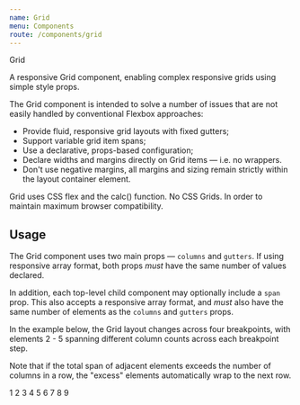 ```yaml
---
name: Grid
menu: Components
route: /components/grid
---
```



<head>Grid</head>

<lede>A responsive Grid component, enabling complex responsive grids using simple style props.</lede>  

The Grid component is intended to solve a number of issues that are not easily handled by conventional Flexbox approaches:

* Provide fluid, responsive grid layouts with fixed gutters;
* Support variable grid item spans;
* Use a declarative, props-based configuration;
* Declare widths and margins directly on Grid items — i.e. no wrappers.
* Don't use negative margins, all margins and sizing remain strictly within the layout container element.

Grid uses CSS flex and the calc() function. No CSS Grids. In order to maintain maximum browser compatibility.

## Usage

The Grid component uses two main props — `columns` and `gutters`. If using responsive array format, both props _must_ have the same number of values declared.

In addition, each top-level child component may optionally include a `span` prop. This also accepts a responsive array format, and _must_ also have the same number of elements as the `columns` and `gutters` props.

In the example below, the Grid layout changes across four breakpoints, with elements 2 - 5 spanning different column counts across each breakpoint step.

Note that if the total span of adjacent elements exceeds the number of columns in a row, the "excess" elements automatically wrap to the next row.

<Playground>
  <Grid
    justifyContent="center"
    columns={[1, 2, 2, 3]}
    gutters={['12px', '16px', '24px', '32px']}
  >
    <Text color="white.0" variant="paragon" p={3} bg={'gray.0'}>
      1
    </Text>
    <Text span={[1, 1, 1, 2]} color="white.0" variant="paragon" p={3} bg={'gray.0'}>
      2
    </Text>
    <Text span={[1, 2, 2, 3]} color="white.0" variant="paragon" p={3} bg={'gray.0'}>
      3
    </Text>
    <Text span={[1, 2, 2, 2]} color="white.0" variant="paragon" p={3} bg={'gray.0'}>
      4
    </Text>
    <Text span={[1, 1, 2, 2]} color="white.0" variant="paragon" p={3} bg={'gray.0'}>
      5
    </Text>
    <Text color="white.0" variant="paragon" p={3} bg={'gray.0'}>
      6
    </Text>
    <Text color="white.0" variant="paragon" p={3} bg={'gray.0'}>
      7
    </Text>
    <Text color="white.0" variant="paragon" p={3} bg={'gray.0'}>
      8
    </Text>
    <Text color="white.0" variant="paragon" p={3} bg={'gray.0'}>
      9
    </Text>
  </Grid>
</Playground>